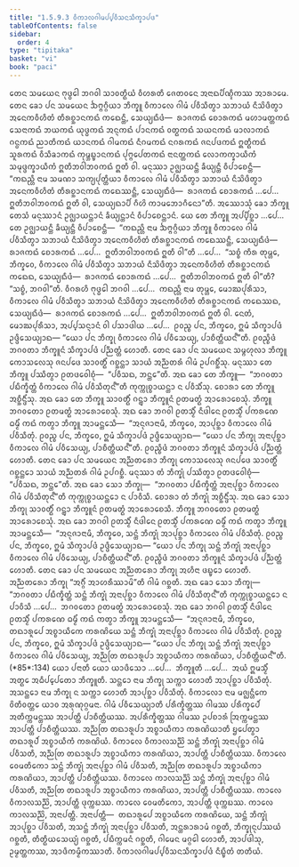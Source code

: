 ```yaml
---
title: "1.5.9.3 ᩅᩥᨠᩣᩃᨣᩤᨾᨸ᩠ᨸᩅᩥᩈᨶᩈᩥᨠ᩠ᨡᩣᨸᨴ"
tableOfContents: false
sidebar:
  order: 4
type: "tipitaka"
basket: "vi"
book: "paci"
---
```



<DynamicBreadcrumb />

<Division number="508" book="paci">

<Paragraph number="1498" book="paci">
ᨲᩮᨶ ᩈᨾᨿᩮᨶ ᨻᩩᨴ᩠ᨵᩮᩤ ᨽᨣᩅᩤ ᩈᩣᩅᨲ᩠ᨳᩥᨿᩴ ᩅᩥᩉᩁᨲᩥ ᨩᩮᨲᩅᨶᩮ ᩋᨶᩣᨳᨸᩥᨱ᩠ᨯᩥᨠᩔ ᩋᩣᩁᩣᨾᩮ. ᨲᩮᨶ ᨡᩮᩣ ᨸᨶ ᩈᨾᨿᩮᨶ ᨨᨻ᩠ᨻᨣ᩠ᨣᩥᨿᩣ ᨽᩥᨠ᩠ᨡᩪ ᩅᩥᨠᩣᩃᩮ ᨣᩤᨾᩴ ᨸᩅᩥᩈᩥᨲ᩠ᩅᩣ ᩈᨽᩣᨿᩴ ᨶᩥᩈᩦᨴᩥᨲ᩠ᩅᩣ ᩋᨶᩮᨠᩅᩥᩉᩥᨲᩴ ᨲᩥᩁᨧ᩠ᨨᩣᨶᨠᨳᩴ ᨠᨳᩮᨶ᩠ᨲᩥ, ᩈᩮᨿ᩠ᨿᨳᩥᨴᩴ—  ᩁᩣᨩᨠᨳᩴ ᨧᩮᩣᩁᨠᨳᩴ ᨾᩉᩣᨾᨲ᩠ᨲᨠᨳᩴ ᩈᩮᨶᩣᨠᨳᩴ ᨽᨿᨠᨳᩴ ᨿᩩᨴ᩠ᨵᨠᨳᩴ ᩋᨶ᩠ᨶᨠᨳᩴ ᨸᩣᨶᨠᨳᩴ ᩅᨲ᩠ᨳᨠᨳᩴ ᩈᨿᨶᨠᨳᩴ ᨾᩣᩃᩣᨠᨳᩴ ᨣᨶ᩠ᨵᨠᨳᩴ ᨬᩣᨲᩥᨠᨳᩴ ᨿᩣᨶᨠᨳᩴ ᨣᩤᨾᨠᨳᩴ ᨶᩥᨣᨾᨠᨳᩴ ᨶᨣᩁᨠᨳᩴ ᨩᨶᨸᨴᨠᨳᩴ ᩍᨲ᩠ᨳᩥᨠᨳᩴ ᩈᩪᩁᨠᨳᩴ ᩅᩥᩈᩥᨡᩣᨠᨳᩴ ᨠᩩᨾ᩠ᨽᨭ᩠ᨮᩣᨶᨠᨳᩴ ᨸᩩᨻ᩠ᨻᨸᩮᨲᨠᨳᩴ ᨶᩣᨶᨲ᩠ᨲᨠᨳᩴ ᩃᩮᩣᨠᨠ᩠ᨡᩣᨿᩥᨠᩴ ᩈᨾᩩᨴ᩠ᨴᨠ᩠ᨡᩣᨿᩥᨠᩴ ᩍᨲᩥᨽᩅᩤᨽᩅᨠᨳᩴ ᩍᨲᩥ ᩅᩤ. ᨾᨶᩩᩔᩣ ᩏᨩ᩠ᨫᩣᨿᨶ᩠ᨲᩥ ᨡᩥᨿ᩠ᨿᨶ᩠ᨲᩥ ᩅᩥᨸᩣᨧᩮᨶ᩠ᨲᩥ—  “ᨠᨳᨬ᩠ᩉᩥ ᨶᩣᨾ ᩈᨾᨱᩣ ᩈᨠ᩠ᨿᨸᩩᨲ᩠ᨲᩥᨿᩣ ᩅᩥᨠᩣᩃᩮ ᨣᩤᨾᩴ ᨸᩅᩥᩈᩥᨲ᩠ᩅᩣ ᩈᨽᩣᨿᩴ ᨶᩥᩈᩦᨴᩥᨲ᩠ᩅᩣ ᩋᨶᩮᨠᩅᩥᩉᩥᨲᩴ ᨲᩥᩁᨧ᩠ᨨᩣᨶᨠᨳᩴ ᨠᨳᩮᩔᨶ᩠ᨲᩥ, ᩈᩮᨿ᩠ᨿᨳᩥᨴᩴ—  ᩁᩣᨩᨠᨳᩴ ᨧᩮᩣᩁᨠᨳᩴ …ᨸᩮ…  ᩍᨲᩥᨽᩅᩤᨽᩅᨠᨳᩴ ᩍᨲᩥ ᩅᩤ, ᩈᩮᨿ᩠ᨿᨳᩣᨸᩥ ᨣᩥᩉᩦ ᨠᩣᨾᨽᩮᩣᨣᩥᨶᩮᩣ”ᨲᩥ.
</Paragraph>

<Paragraph number="1499" book="paci">
ᩋᩔᩮᩣᩈᩩᩴ ᨡᩮᩣ ᨽᩥᨠ᩠ᨡᩪ ᨲᩮᩈᩴ ᨾᨶᩩᩔᩣᨶᩴ ᩏᨩ᩠ᨫᩣᨿᨶ᩠ᨲᩣᨶᩴ ᨡᩥᨿ᩠ᨿᨶ᩠ᨲᩣᨶᩴ ᩅᩥᨸᩣᨧᩮᨶ᩠ᨲᩣᨶᩴ. ᨿᩮ ᨲᩮ ᨽᩥᨠ᩠ᨡᩪ ᩋᨸ᩠ᨸᩥᨧ᩠ᨨᩣ …ᨸᩮ…  ᨲᩮ ᩏᨩ᩠ᨫᩣᨿᨶ᩠ᨲᩥ ᨡᩥᨿ᩠ᨿᨶ᩠ᨲᩥ ᩅᩥᨸᩣᨧᩮᨶ᩠ᨲᩥ—  “ᨠᨳᨬ᩠ᩉᩥ ᨶᩣᨾ ᨨᨻ᩠ᨻᨣ᩠ᨣᩥᨿᩣ ᨽᩥᨠ᩠ᨡᩪ ᩅᩥᨠᩣᩃᩮ ᨣᩤᨾᩴ ᨸᩅᩥᩈᩥᨲ᩠ᩅᩣ ᩈᨽᩣᨿᩴ ᨶᩥᩈᩦᨴᩥᨲ᩠ᩅᩣ ᩋᨶᩮᨠᩅᩥᩉᩥᨲᩴ ᨲᩥᩁᨧ᩠ᨨᩣᨶᨠᨳᩴ ᨠᨳᩮᩔᨶ᩠ᨲᩥ, ᩈᩮᨿ᩠ᨿᨳᩥᨴᩴ—  ᩁᩣᨩᨠᨳᩴ ᨧᩮᩣᩁᨠᨳᩴ …ᨸᩮ…  ᩍᨲᩥᨽᩅᩤᨽᩅᨠᨳᩴ ᩍᨲᩥ ᩅᩤ”ᨲᩥ …ᨸᩮ…  “ᩈᨧ᩠ᨧᩴ ᨠᩥᩁ ᨲᩩᨾ᩠ᩉᩮ, ᨽᩥᨠ᩠ᨡᩅᩮ, ᩅᩥᨠᩣᩃᩮ ᨣᩤᨾᩴ ᨸᩅᩥᩈᩥᨲ᩠ᩅᩣ ᩈᨽᩣᨿᩴ ᨶᩥᩈᩦᨴᩥᨲ᩠ᩅᩣ ᩋᨶᩮᨠᩅᩥᩉᩥᨲᩴ ᨲᩥᩁᨧ᩠ᨨᩣᨶᨠᨳᩴ ᨠᨳᩮᨳ, ᩈᩮᨿ᩠ᨿᨳᩥᨴᩴ—  ᩁᩣᨩᨠᨳᩴ ᨧᩮᩣᩁᨠᨳᩴ …ᨸᩮ…  ᩍᨲᩥᨽᩅᩤᨽᩅᨠᨳᩴ ᩍᨲᩥ ᩅᩤ”ᨲᩥ? “ᩈᨧ᩠ᨧᩴ, ᨽᨣᩅᩤ”ᨲᩥ. ᩅᩥᨣᩁᩉᩥ ᨻᩩᨴ᩠ᨵᩮᩤ ᨽᨣᩅᩤ …ᨸᩮ…  ᨠᨳᨬ᩠ᩉᩥ ᨶᩣᨾ ᨲᩩᨾ᩠ᩉᩮ, ᨾᩮᩣᨥᨸᩩᩁᩥᩈᩣ, ᩅᩥᨠᩣᩃᩮ ᨣᩤᨾᩴ ᨸᩅᩥᩈᩥᨲ᩠ᩅᩣ ᩈᨽᩣᨿᩴ ᨶᩥᩈᩦᨴᩥᨲ᩠ᩅᩣ ᩋᨶᩮᨠᩅᩥᩉᩥᨲᩴ ᨲᩥᩁᨧ᩠ᨨᩣᨶᨠᨳᩴ ᨠᨳᩮᩔᨳ, ᩈᩮᨿ᩠ᨿᨳᩥᨴᩴ—  ᩁᩣᨩᨠᨳᩴ ᨧᩮᩣᩁᨠᨳᩴ …ᨸᩮ…  ᩍᨲᩥᨽᩅᩤᨽᩅᨠᨳᩴ ᩍᨲᩥ ᩅᩤ. ᨶᩮᨲᩴ, ᨾᩮᩣᨥᨸᩩᩁᩥᩈᩣ, ᩋᨸ᩠ᨸᩈᨶ᩠ᨶᩣᨶᩴ ᩅᩤ ᨸᩈᩣᨴᩤᨿ …ᨸᩮ…  ᩑᩅᨬ᩠ᨧ ᨸᨶ, ᨽᩥᨠ᩠ᨡᩅᩮ, ᩍᨾᩴ ᩈᩥᨠ᩠ᨡᩣᨸᨴᩴ ᩏᨴ᩠ᨴᩥᩈᩮᨿ᩠ᨿᩣᨳ—
</Paragraph>

<Paragraph number="1500" book="paci">
<Emphasis>“ᨿᩮᩣ ᨸᨶ ᨽᩥᨠ᩠ᨡᩩ ᩅᩥᨠᩣᩃᩮ ᨣᩤᨾᩴ ᨸᩅᩥᩈᩮᨿ᩠ᨿ, ᨸᩣᨧᩥᨲ᩠ᨲᩥᨿᨶ᩺”</Emphasis>ᨲᩥ.
</Paragraph>

<Paragraph number="1501" book="paci">
ᩑᩅᨬ᩠ᨧᩥᨴᩴ ᨽᨣᩅᨲᩣ ᨽᩥᨠ᩠ᨡᩪᨶᩴ ᩈᩥᨠ᩠ᨡᩣᨸᨴᩴ ᨸᨬ᩠ᨬᨲ᩠ᨲᩴ ᩉᩮᩣᨲᩥ.
</Paragraph>

</Division>
<Division number="509" book="paci">

<Paragraph number="1502" book="paci">
ᨲᩮᨶ ᨡᩮᩣ ᨸᨶ ᩈᨾᨿᩮᨶ ᩈᨾ᩠ᨻᩉᩩᩃᩣ ᨽᩥᨠ᩠ᨡᩪ ᨠᩮᩣᩈᩃᩮᩈᩩ ᨩᨶᨸᨴᩮ ᩈᩣᩅᨲ᩠ᨳᩥᩴ ᨣᨧ᩠ᨨᨶ᩠ᨲᩣ ᩈᩣᨿᩴ ᩋᨬ᩠ᨬᨲᩁᩴ ᨣᩤᨾᩴ ᩏᨸᨣᨧ᩠ᨨᩥᩴᩈᩩ. ᨾᨶᩩᩔᩣ ᨲᩮ ᨽᩥᨠ᩠ᨡᩪ ᨸᩔᩥᨲ᩠ᩅᩣ ᩑᨲᨴᩅᩮᩤᨧᩩᩴ—  “ᨸᩅᩥᩈᨳ, ᨽᨶ᩠ᨲᩮ”ᨲᩥ. ᩋᨳ ᨡᩮᩣ ᨲᩮ ᨽᩥᨠ᩠ᨡᩪ—  “ᨽᨣᩅᨲᩣ ᨸᨭᩥᨠ᩠ᨡᩥᨲ᩠ᨲᩴ ᩅᩥᨠᩣᩃᩮ ᨣᩤᨾᩴ ᨸᩅᩥᩈᩥᨲᩩᨶ᩺”ᨲᩥ ᨠᩩᨠ᩠ᨠᩩᨧ᩠ᨧᩣᨿᨶ᩠ᨲᩣ ᨶ ᨸᩅᩥᩈᩥᩴᩈᩩ. ᨧᩮᩣᩁᩣ ᨲᩮ ᨽᩥᨠ᩠ᨡᩪ ᩋᨧ᩠ᨨᩥᨶ᩠ᨴᩥᩴᩈᩩ. ᩋᨳ ᨡᩮᩣ ᨲᩮ ᨽᩥᨠ᩠ᨡᩪ ᩈᩣᩅᨲ᩠ᨳᩥᩴ ᨣᨶ᩠ᨲ᩠ᩅᩣ ᨽᩥᨠ᩠ᨡᩪᨶᩴ ᩑᨲᨾᨲ᩠ᨳᩴ ᩋᩣᩁᩮᩣᨧᩮᩈᩩᩴ. ᨽᩥᨠ᩠ᨡᩪ ᨽᨣᩅᨲᩮᩣ ᩑᨲᨾᨲ᩠ᨳᩴ ᩋᩣᩁᩮᩣᨧᩮᩈᩩᩴ. ᩋᨳ ᨡᩮᩣ ᨽᨣᩅᩤ ᩑᨲᩈ᩠ᨾᩥᩴ ᨶᩥᨴᩤᨶᩮ ᩑᨲᩈ᩠ᨾᩥᩴ ᨸᨠᩁᨱᩮ ᨵᨾ᩠ᨾᩥᩴ ᨠᨳᩴ ᨠᨲ᩠ᩅᩣ ᨽᩥᨠ᩠ᨡᩪ ᩋᩣᨾᨶ᩠ᨲᩮᩈᩥ—  “ᩋᨶᩩᨩᩣᨶᩣᨾᩥ, ᨽᩥᨠ᩠ᨡᩅᩮ, ᩋᩣᨸᩩᨧ᩠ᨨᩣ ᩅᩥᨠᩣᩃᩮ ᨣᩤᨾᩴ ᨸᩅᩥᩈᩥᨲᩩᩴ. ᩑᩅᨬ᩠ᨧ ᨸᨶ, ᨽᩥᨠ᩠ᨡᩅᩮ, ᩍᨾᩴ ᩈᩥᨠ᩠ᨡᩣᨸᨴᩴ ᩏᨴ᩠ᨴᩥᩈᩮᨿ᩠ᨿᩣᨳ—
</Paragraph>

<Paragraph number="1503" book="paci">
<Emphasis>“ᨿᩮᩣ ᨸᨶ ᨽᩥᨠ᩠ᨡᩩ ᩋᨶᩣᨸᩩᨧ᩠ᨨᩣ ᩅᩥᨠᩣᩃᩮ ᨣᩤᨾᩴ ᨸᩅᩥᩈᩮᨿ᩠ᨿ, ᨸᩣᨧᩥᨲ᩠ᨲᩥᨿᨶ᩺”</Emphasis>ᨲᩥ.
</Paragraph>

<Paragraph number="1504" book="paci">
ᩑᩅᨬ᩠ᨧᩥᨴᩴ ᨽᨣᩅᨲᩣ ᨽᩥᨠ᩠ᨡᩪᨶᩴ ᩈᩥᨠ᩠ᨡᩣᨸᨴᩴ ᨸᨬ᩠ᨬᨲ᩠ᨲᩴ ᩉᩮᩣᨲᩥ.
</Paragraph>

</Division>
<Division number="510" book="paci">

<Paragraph number="1505" book="paci">
ᨲᩮᨶ ᨡᩮᩣ ᨸᨶ ᩈᨾᨿᩮᨶ ᩋᨬ᩠ᨬᨲᩁᩮᩣ ᨽᩥᨠ᩠ᨡᩩ ᨠᩮᩣᩈᩃᩮᩈᩩ ᨩᨶᨸᨴᩮ ᩈᩣᩅᨲ᩠ᨳᩥᩴ ᨣᨧ᩠ᨨᨶ᩠ᨲᩮᩣ ᩈᩣᨿᩴ ᩋᨬ᩠ᨬᨲᩁᩴ ᨣᩤᨾᩴ ᩏᨸᨣᨧ᩠ᨨᩥ. ᨾᨶᩩᩔᩣ ᨲᩴ ᨽᩥᨠ᩠ᨡᩩᩴ ᨸᩔᩥᨲ᩠ᩅᩣ ᩑᨲᨴᩅᩮᩤᨧᩩᩴ—  “ᨸᩅᩥᩈᨳ, ᨽᨶ᩠ᨲᩮ”ᨲᩥ. ᩋᨳ ᨡᩮᩣ ᩈᩮᩣ ᨽᩥᨠ᩠ᨡᩩ—  “ᨽᨣᩅᨲᩣ ᨸᨭᩥᨠ᩠ᨡᩥᨲ᩠ᨲᩴ ᩋᨶᩣᨸᩩᨧ᩠ᨨᩣ ᩅᩥᨠᩣᩃᩮ ᨣᩤᨾᩴ ᨸᩅᩥᩈᩥᨲᩩᨶ᩺”ᨲᩥ ᨠᩩᨠ᩠ᨠᩩᨧ᩠ᨧᩣᨿᨶ᩠ᨲᩮᩣ ᨶ ᨸᩣᩅᩥᩈᩥ. ᨧᩮᩣᩁᩣ ᨲᩴ ᨽᩥᨠ᩠ᨡᩩᩴ ᩋᨧ᩠ᨨᩥᨶ᩠ᨴᩥᩴᩈᩩ. ᩋᨳ ᨡᩮᩣ ᩈᩮᩣ ᨽᩥᨠ᩠ᨡᩩ ᩈᩣᩅᨲ᩠ᨳᩥᩴ ᨣᨶ᩠ᨲ᩠ᩅᩣ ᨽᩥᨠ᩠ᨡᩪᨶᩴ ᩑᨲᨾᨲ᩠ᨳᩴ ᩋᩣᩁᩮᩣᨧᩮᩈᩥ. ᨽᩥᨠ᩠ᨡᩪ ᨽᨣᩅᨲᩮᩣ ᩑᨲᨾᨲ᩠ᨳᩴ ᩋᩣᩁᩮᩣᨧᩮᩈᩩᩴ. ᩋᨳ ᨡᩮᩣ ᨽᨣᩅᩤ ᩑᨲᩈ᩠ᨾᩥᩴ ᨶᩥᨴᩤᨶᩮ ᩑᨲᩈ᩠ᨾᩥᩴ ᨸᨠᩁᨱᩮ ᨵᨾ᩠ᨾᩥᩴ ᨠᨳᩴ ᨠᨲ᩠ᩅᩣ ᨽᩥᨠ᩠ᨡᩪ ᩋᩣᨾᨶ᩠ᨲᩮᩈᩥ—  “ᩋᨶᩩᨩᩣᨶᩣᨾᩥ, ᨽᩥᨠ᩠ᨡᩅᩮ, ᩈᨶ᩠ᨲᩴ ᨽᩥᨠ᩠ᨡᩩᩴ ᩋᩣᨸᩩᨧ᩠ᨨᩣ ᩅᩥᨠᩣᩃᩮ ᨣᩤᨾᩴ ᨸᩅᩥᩈᩥᨲᩩᩴ. ᩑᩅᨬ᩠ᨧ ᨸᨶ, ᨽᩥᨠ᩠ᨡᩅᩮ, ᩍᨾᩴ ᩈᩥᨠ᩠ᨡᩣᨸᨴᩴ ᩏᨴ᩠ᨴᩥᩈᩮᨿ᩠ᨿᩣᨳ—
</Paragraph>

<Paragraph number="1506" book="paci">
<Emphasis>“ᨿᩮᩣ ᨸᨶ ᨽᩥᨠ᩠ᨡᩩ ᩈᨶ᩠ᨲᩴ ᨽᩥᨠ᩠ᨡᩩᩴ ᩋᨶᩣᨸᩩᨧ᩠ᨨᩣ ᩅᩥᨠᩣᩃᩮ ᨣᩤᨾᩴ ᨸᩅᩥᩈᩮᨿ᩠ᨿ, ᨸᩣᨧᩥᨲ᩠ᨲᩥᨿᨶ᩺”</Emphasis>ᨲᩥ.
</Paragraph>

<Paragraph number="1507" book="paci">
ᩑᩅᨬ᩠ᨧᩥᨴᩴ ᨽᨣᩅᨲᩣ ᨽᩥᨠ᩠ᨡᩪᨶᩴ ᩈᩥᨠ᩠ᨡᩣᨸᨴᩴ ᨸᨬ᩠ᨬᨲ᩠ᨲᩴ ᩉᩮᩣᨲᩥ.
</Paragraph>

</Division>
<Division number="511" book="paci">

<Paragraph number="1508" book="paci">
ᨲᩮᨶ ᨡᩮᩣ ᨸᨶ ᩈᨾᨿᩮᨶ ᩋᨬ᩠ᨬᨲᩁᩮᩣ ᨽᩥᨠ᩠ᨡᩩ ᩋᩉᩥᨶᩣ ᨴᨭ᩠ᨮᩮᩣ ᩉᩮᩣᨲᩥ. ᩋᨬ᩠ᨬᨲᩁᩮᩣ ᨽᩥᨠ᩠ᨡᩩ “ᩋᨣ᩠ᨣᩥᩴ ᩋᩣᩉᩁᩥᩔᩣᨾᩦ”ᨲᩥ ᨣᩤᨾᩴ ᨣᨧ᩠ᨨᨲᩥ. ᩋᨳ ᨡᩮᩣ ᩈᩮᩣ ᨽᩥᨠ᩠ᨡᩩ—  “ᨽᨣᩅᨲᩣ ᨸᨭᩥᨠ᩠ᨡᩥᨲ᩠ᨲᩴ ᩈᨶ᩠ᨲᩴ ᨽᩥᨠ᩠ᨡᩩᩴ ᩋᨶᩣᨸᩩᨧ᩠ᨨᩣ ᩅᩥᨠᩣᩃᩮ ᨣᩤᨾᩴ ᨸᩅᩥᩈᩥᨲᩩᨶ᩺”ᨲᩥ ᨠᩩᨠ᩠ᨠᩩᨧ᩠ᨧᩣᨿᨶ᩠ᨲᩮᩣ ᨶ ᨸᩣᩅᩥᩈᩥ …ᨸᩮ…  ᨽᨣᩅᨲᩮᩣ ᩑᨲᨾᨲ᩠ᨳᩴ ᩋᩣᩁᩮᩣᨧᩮᩈᩩᩴ. ᩋᨳ ᨡᩮᩣ ᨽᨣᩅᩤ ᩑᨲᩈ᩠ᨾᩥᩴ ᨶᩥᨴᩤᨶᩮ ᩑᨲᩈ᩠ᨾᩥᩴ ᨸᨠᩁᨱᩮ ᨵᨾ᩠ᨾᩥᩴ ᨠᨳᩴ ᨠᨲ᩠ᩅᩣ ᨽᩥᨠ᩠ᨡᩪ ᩋᩣᨾᨶ᩠ᨲᩮᩈᩥ—  “ᩋᨶᩩᨩᩣᨶᩣᨾᩥ, ᨽᩥᨠ᩠ᨡᩅᩮ, ᨲᨳᩣᩁᩪᨸᩮ ᩋᨧ᩠ᨧᩣᨿᩥᨠᩮ ᨠᩁᨱᩦᨿᩮ ᩈᨶ᩠ᨲᩴ ᨽᩥᨠ᩠ᨡᩩᩴ ᩋᨶᩣᨸᩩᨧ᩠ᨨᩣ ᩅᩥᨠᩣᩃᩮ ᨣᩤᨾᩴ ᨸᩅᩥᩈᩥᨲᩩᩴ. ᩑᩅᨬ᩠ᨧ ᨸᨶ, ᨽᩥᨠ᩠ᨡᩅᩮ, ᩍᨾᩴ ᩈᩥᨠ᩠ᨡᩣᨸᨴᩴ ᩏᨴ᩠ᨴᩥᩈᩮᨿ᩠ᨿᩣᨳ—
</Paragraph>

</Division>
<Division number="512" book="paci">

<Paragraph number="1509" book="paci">
<Emphasis>“ᨿᩮᩣ ᨸᨶ ᨽᩥᨠ᩠ᨡᩩ ᩈᨶ᩠ᨲᩴ ᨽᩥᨠ᩠ᨡᩩᩴ ᩋᨶᩣᨸᩩᨧ᩠ᨨᩣ ᩅᩥᨠᩣᩃᩮ ᨣᩤᨾᩴ ᨸᩅᩥᩈᩮᨿ᩠ᨿ, ᩋᨬ᩠ᨬᨲᩕ ᨲᨳᩣᩁᩪᨸᩣ ᩋᨧ᩠ᨧᩣᨿᩥᨠᩣ ᨠᩁᨱᩦᨿᩣ, ᨸᩣᨧᩥᨲ᩠ᨲᩥᨿᨶ᩺”</Emphasis>ᨲᩥ. (*85*:<Emphasis>134</Emphasis>)
</Paragraph>

</Division>
<Division number="513" book="paci">

<Paragraph number="1510" book="paci">
<Emphasis>ᨿᩮᩣ ᨸᨶᩣ</Emphasis>ᨲᩥ ᨿᩮᩣ ᨿᩣᨴᩥᩈᩮᩣ …ᨸᩮ…  <Emphasis>ᨽᩥᨠ᩠ᨡᩪ</Emphasis>ᨲᩥ …ᨸᩮ…  ᩋᨿᩴ ᩍᨾᩈ᩠ᨾᩥᩴ ᩋᨲ᩠ᨳᩮ ᩋᨵᩥᨸ᩠ᨸᩮᨲᩮᩣ ᨽᩥᨠ᩠ᨡᩪᨲᩥ.
</Paragraph>

<Paragraph number="1511" book="paci">
<Emphasis>ᩈᨶ᩠ᨲᩮᩣ</Emphasis> ᨶᩣᨾ ᨽᩥᨠ᩠ᨡᩩ ᩈᨠ᩠ᨠᩣ ᩉᩮᩣᨲᩥ ᩋᩣᨸᩩᨧ᩠ᨨᩣ ᨸᩅᩥᩈᩥᨲᩩᩴ.
</Paragraph>

<Paragraph number="1512" book="paci">
<Emphasis>ᩋᩈᨶ᩠ᨲᩮᩣ</Emphasis> ᨶᩣᨾ ᨽᩥᨠ᩠ᨡᩩ ᨶ ᩈᨠ᩠ᨠᩣ ᩉᩮᩣᨲᩥ ᩋᩣᨸᩩᨧ᩠ᨨᩣ ᨸᩅᩥᩈᩥᨲᩩᩴ.
</Paragraph>

<Paragraph number="1513" book="paci">
<Emphasis>ᩅᩥᨠᩣᩃᩮᩣ</Emphasis> ᨶᩣᨾ ᨾᨩ᩠ᨫᨶ᩠ᩉᩥᨠᩮ ᩅᩦᨲᩥᩅᨲ᩠ᨲᩮ ᨿᩣᩅ ᩋᩁᩩᨱᩩᨣ᩠ᨣᨾᨶᩣ.
</Paragraph>

<Paragraph number="1514" book="paci">
<Emphasis>ᨣᩤᨾᩴ ᨸᩅᩥᩈᩮᨿ᩠ᨿᩣ</Emphasis>ᨲᩥ ᨸᩁᩥᨠ᩠ᨡᩥᨲ᩠ᨲᩔ ᨣᩤᨾᩔ ᨸᩁᩥᨠ᩠ᨡᩮᨸᩴ ᩋᨲᩥᨠ᩠ᨠᨾᨶ᩠ᨲᩔ ᩋᩣᨸᨲ᩠ᨲᩥ ᨸᩣᨧᩥᨲ᩠ᨲᩥᨿᩔ. ᩋᨸᩁᩥᨠ᩠ᨡᩥᨲ᩠ᨲᩔ ᨣᩤᨾᩔ ᩏᨸᨧᩣᩁᩴ ᩒᨠ᩠ᨠᨾᨶ᩠ᨲᩔ ᩋᩣᨸᨲ᩠ᨲᩥ ᨸᩣᨧᩥᨲ᩠ᨲᩥᨿᩔ.
</Paragraph>

<Paragraph number="1515" book="paci">
<Emphasis>ᩋᨬ᩠ᨬᨲᩕ ᨲᨳᩣᩁᩪᨸᩣ ᩋᨧ᩠ᨧᩣᨿᩥᨠᩣ ᨠᩁᨱᩦᨿᩣ</Emphasis>ᨲᩥ ᨮᨸᩮᨲ᩠ᩅᩣ ᨲᨳᩣᩁᩪᨸᩴ ᩋᨧ᩠ᨧᩣᨿᩥᨠᩴ ᨠᩁᨱᩦᨿᩴ.
</Paragraph>

</Division>
<Division number="514" book="paci">

<Paragraph number="1516" book="paci">
ᩅᩥᨠᩣᩃᩮ ᩅᩥᨠᩣᩃᩈᨬ᩠ᨬᩦ ᩈᨶ᩠ᨲᩴ ᨽᩥᨠ᩠ᨡᩩᩴ ᩋᨶᩣᨸᩩᨧ᩠ᨨᩣ ᨣᩤᨾᩴ ᨸᩅᩥᩈᨲᩥ, ᩋᨬ᩠ᨬᨲᩕ ᨲᨳᩣᩁᩪᨸᩣ ᩋᨧ᩠ᨧᩣᨿᩥᨠᩣ ᨠᩁᨱᩦᨿᩣ, ᩋᩣᨸᨲ᩠ᨲᩥ ᨸᩣᨧᩥᨲ᩠ᨲᩥᨿᩔ. ᩅᩥᨠᩣᩃᩮ ᩅᩮᨾᨲᩥᨠᩮᩣ ᩈᨶ᩠ᨲᩴ ᨽᩥᨠ᩠ᨡᩩᩴ ᩋᨶᩣᨸᩩᨧ᩠ᨨᩣ ᨣᩤᨾᩴ ᨸᩅᩥᩈᨲᩥ, ᩋᨬ᩠ᨬᨲᩕ ᨲᨳᩣᩁᩪᨸᩣ ᩋᨧ᩠ᨧᩣᨿᩥᨠᩣ ᨠᩁᨱᩦᨿᩣ, ᩋᩣᨸᨲ᩠ᨲᩥ ᨸᩣᨧᩥᨲ᩠ᨲᩥᨿᩔ. ᩅᩥᨠᩣᩃᩮ ᨠᩣᩃᩈᨬ᩠ᨬᩦ ᩈᨶ᩠ᨲᩴ ᨽᩥᨠ᩠ᨡᩩᩴ ᩋᨶᩣᨸᩩᨧ᩠ᨨᩣ ᨣᩤᨾᩴ ᨸᩅᩥᩈᨲᩥ, ᩋᨬ᩠ᨬᨲᩕ ᨲᨳᩣᩁᩪᨸᩣ ᩋᨧ᩠ᨧᩣᨿᩥᨠᩣ ᨠᩁᨱᩦᨿᩣ, ᩋᩣᨸᨲ᩠ᨲᩥ ᨸᩣᨧᩥᨲ᩠ᨲᩥᨿᩔ.
</Paragraph>

<Paragraph number="1517" book="paci">
ᨠᩣᩃᩮ ᩅᩥᨠᩣᩃᩈᨬ᩠ᨬᩦ, ᩋᩣᨸᨲ᩠ᨲᩥ ᨴᩩᨠ᩠ᨠᨭᩔ. ᨠᩣᩃᩮ ᩅᩮᨾᨲᩥᨠᩮᩣ, ᩋᩣᨸᨲ᩠ᨲᩥ ᨴᩩᨠ᩠ᨠᨭᩔ. ᨠᩣᩃᩮ ᨠᩣᩃᩈᨬ᩠ᨬᩦ, ᩋᨶᩣᨸᨲ᩠ᨲᩥ.
</Paragraph>

</Division>
<Division number="515" book="paci">

<Paragraph number="1518" book="paci">
ᩋᨶᩣᨸᨲ᩠ᨲᩥ—  ᨲᨳᩣᩁᩪᨸᩮ ᩋᨧ᩠ᨧᩣᨿᩥᨠᩮ ᨠᩁᨱᩦᨿᩮ, ᩈᨶ᩠ᨲᩴ ᨽᩥᨠ᩠ᨡᩩᩴ ᩋᩣᨸᩩᨧ᩠ᨨᩣ ᨸᩅᩥᩈᨲᩥ, ᩋᩈᨶ᩠ᨲᩴ ᨽᩥᨠ᩠ᨡᩩᩴ ᩋᨶᩣᨸᩩᨧ᩠ᨨᩣ ᨸᩅᩥᩈᨲᩥ, ᩋᨶ᩠ᨲᩁᩣᩁᩣᨾᩴ ᨣᨧ᩠ᨨᨲᩥ, ᨽᩥᨠ᩠ᨡᩩᨶᩩᨸᩔᨿᩴ ᨣᨧ᩠ᨨᨲᩥ, ᨲᩥᨲ᩠ᨳᩥᨿᩈᩮᨿ᩠ᨿᩴ ᨣᨧ᩠ᨨᨲᩥ, ᨸᨭᩥᨠ᩠ᨠᨾᨶᩴ ᨣᨧ᩠ᨨᨲᩥ, ᨣᩤᨾᩮᨶ ᨾᨣ᩠ᨣᩮᩤ ᩉᩮᩣᨲᩥ, ᩋᩣᨸᨴᩤᩈᩩ, ᩏᨾ᩠ᨾᨲ᩠ᨲᨠᩔ, ᩋᩣᨴᩥᨠᨾ᩠ᨾᩥᨠᩔᩣᨲᩥ.

</Paragraph>
</Division>

<Paragraph number="1519" type="center" book="paci">
ᩅᩥᨠᩣᩃᨣᩤᨾᨸ᩠ᨸᩅᩥᩈᨶᩈᩥᨠ᩠ᨡᩣᨸᨴᩴ ᨶᩥᨭ᩠ᨮᩥᨲᩴ ᨲᨲᩥᨿᩴ.
</Paragraph>
